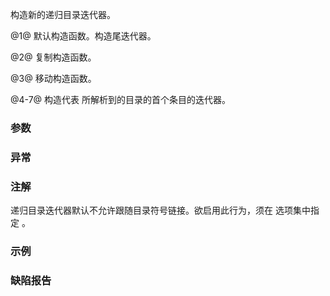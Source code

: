 {{cpp/filesystem/recursive_directory_iterator/title|recursive_directory_iterator}}
{{cpp/filesystem/recursive_directory_iterator/navbar}}
{{dcl begin}}
{{dcl|num=1|since=c++17|1=
recursive_directory_iterator() noexcept;
}}
{{dcl|num=2|since=c++17|1=
recursive_directory_iterator( const recursive_directory_iterator&amp; other );
}}
{{dcl|num=3|since=c++17|1=
recursive_directory_iterator( recursive_directory_iterator&amp;&amp; other ) noexcept;
}}
{{dcl|num=4|since=c++17|1=
explicit recursive_directory_iterator( const std::filesystem::path&amp; p );
}}
{{dcl|num=5|since=c++17|1=
recursive_directory_iterator(
    const std::filesystem::path&amp; p,
    std::filesystem::directory_options options );
}}
{{dcl|num=6|since=c++17|1=
recursive_directory_iterator(
    const std::filesystem::path&amp; p,
    std::filesystem::directory_options options,
    std::error_code&amp; ec );
}}
{{dcl|num=7|since=c++17|1=
recursive_directory_iterator( const std::filesystem::path&amp; p, std::error_code&amp; ec );
}}
{{dcl end}}

构造新的递归目录迭代器。

@1@ 默认构造函数。构造尾迭代器。

@2@ 复制构造函数。

@3@ 移动构造函数。

@4-7@ 构造代表 {{c|p}} 所解析到的目录的首个条目的迭代器。

{{todo|错误}}

===参数===
{{par begin}}
{{par| rhs | 要复制或移动的迭代器}}
{{par| p | 要迭代于其上，及递归地迭代于其子目录上的路径}}
{{par| options | 迭代所用的目录选项}}
{{par| ec | 存储错误状态的错误码}}
{{par end}}

===异常===
{{cpp/filesystem/error_handling|p|throw=4,5/6,7}}

===注解===
递归目录迭代器默认不允许跟随目录符号链接。欲启用此行为，须在 {{c|options}} 选项集中指定 {{lc|std::filesystem::directory_options|directory_options::follow_directory_symlink}}。

===示例===
{{example
|code=
}}

===缺陷报告===
{{dr list begin}}
{{dr list item|dr=3013|wg=lwg|std=C++17|before={{tt|error_code}} 重载被标记为 noexcept 但能分配内存|after=移除 noexcept}}
{{dr list end}}

{{langlinks|en|es|ja|ru}}